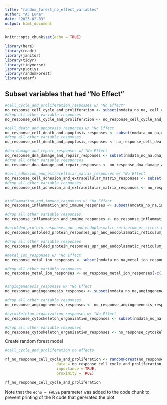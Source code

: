 ```yaml
---
title: "random_forest_no_effect_variables"
author: "AJ Luna"
date: "2023-02-03"
output: html_document
---
```


```r
knitr::opts_chunk$set(echo = TRUE)

library(here)
library(readr)
library(janitor)
library(tidyr)
library(tidyverse)
library(plotly)
library(randomForest)
library(edarf)

```

## Subset variables that had "No Effect" 

```r
#cell_cycle_and_proliferation_responses w/ "No Effect"
no_response_cell_cycle_and_proliferation <- subset(nmdata_no_na, cell_cycle_and_proliferation_responses=="no_effect")
#drop all other variable responses
no_response_cell_cycle_and_proliferation <- no_response_cell_cycle_and_proliferation[-c(14:21)]

#cell_death_and_apoptosis_responses w/ "No Effect
no_response_cell_death_and_apoptosis_responses <- subset(nmdata_no_na,cell_death_and_apoptosis_responses=="no_effect")
#drop all other variable responses
no_response_cell_death_and_apoptosis_responses <- no_response_cell_death_and_apoptosis_responses[-c(13,15:21)]

#dna_damage_and_repair_responses w/ "No Effect
no_response_dna_damage_and_repair_responses <- subset(nmdata_no_na,dna_damage_and_repair_responses=="no_effect")
#drop all other variable reesponses
no_response_dna_damage_and_repair_responses <- no_response_dna_damage_and_repair_responses[-c(13:14,16:21)]

#cell_adhesion_and_extracellular_matrix_responses w/ "No Effect
no_response_cell_adhesion_and_extracellular_matrix_responses <- subset(nmdata_no_na,cell_adhesion_and_extracellular_matrix_responses=="no_effect")
#drop all other variable responses
no_response_cell_adhesion_and_extracellular_matrix_responses <- no_response_cell_adhesion_and_extracellular_matrix_responses[-c(13:15,17:21)]


#inflammation_and_immune_responses w/ "No Effect
no_response_inflammation_and_immune_responses <- subset(nmdata_no_na,inflammation_and_immune_responses=="no_effect")

#drop all other variable responses
no_response_inflammation_and_immune_responses <- no_response_inflammation_and_immune_responses[-c(13:16,18:21)]

#unfolded_protein_responses_upr_and_endoplasmatic_reticulum_er_stress w/ "No Effect
no_response_unfolded_protein_responses_upr_and_endoplasmatic_reticulum_er_stress <- subset(nmdata_no_na,unfolded_protein_responses_upr_and_endoplasmatic_reticulum_er_stress=="no_effect")

#drop all other variable responses
no_response_unfolded_protein_responses_upr_and_endoplasmatic_reticulum_er_stress <- no_response_unfolded_protein_responses_upr_and_endoplasmatic_reticulum_er_stress[-c(13:17,19:21)]

#metal_ion_responses w/ "No Effect
no_response_metal_ion_responses <- subset(nmdata_no_na,metal_ion_responses=="no_effect")

#drop all other variable responses
no_response_metal_ion_responses <- no_response_metal_ion_responses[-c(13:18,20:21)]


#angiogenenesis_responses w/ "No Effect
no_response_angiogenenesis_responses <- subset(nmdata_no_na,angiogenenesis_responses=="no_effect")

#drop all other variable responses
no_response_angiogenenesis_responses <- no_response_angiogenenesis_responses[-c(13:19,21)]

#cytoskeleton_organization_responses w/ "No Effect
no_response_cytoskeleton_organization_responses <- subset(nmdata_no_na,cytoskeleton_organization_responses=="no_effect")

#drop all other variable responses
no_response_cytoskeleton_organization_responses <- no_response_cytoskeleton_organization_responses[-c(13:20)]


```


Create random forest model 

```r
#cell_cycle_and_proliferation no effects

rf_no_response_cell_cycle_and_proliferation <- randomForest(no_response_cell_cycle_and_proliferation ~ ., 
                       data = no_response_cell_cycle_and_proliferation, 
                       importance = TRUE,
                       proximity = TRUE)

rf_no_response_cell_cycle_and_proliferation


```

Note that the `echo = FALSE` parameter was added to the code chunk to prevent printing of the R code that generated the plot.
